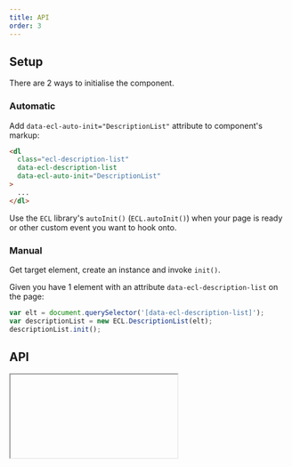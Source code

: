 ```yaml
---
title: API
order: 3
---
```



## Setup

There are 2 ways to initialise the component.

### Automatic

Add `data-ecl-auto-init="DescriptionList"` attribute to component's markup:

```html
<dl
  class="ecl-description-list"
  data-ecl-description-list
  data-ecl-auto-init="DescriptionList"
>
  ...
</dl>
```

Use the `ECL` library's `autoInit()` (`ECL.autoInit()`) when your page is ready or other custom event you want to hook onto.

### Manual

Get target element, create an instance and invoke `init()`.

Given you have 1 element with an attribute `data-ecl-description-list` on the page:

```js
var elt = document.querySelector('[data-ecl-description-list]');
var descriptionList = new ECL.DescriptionList(elt);
descriptionList.init();
```

## API

<Iframe url="/apis/ec/DescriptionList.html" />
